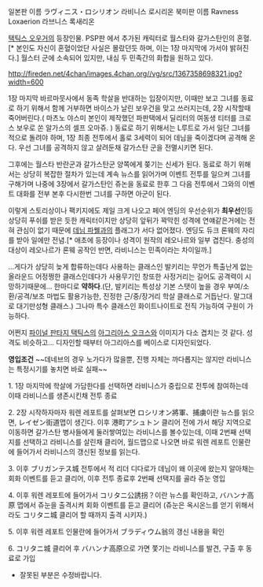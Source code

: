 일본판 이름 ラヴィニス・ロシリオン 라비니스 로시리온
북미판 이름 Ravness Loxaerion     라브니스 록새리온

[[택틱스 오우거]]의 등장인물. PSP판 에서 추가된 캐릭터로 월스타와 갈가스탄인의 혼혈.[* 본인도 자신이 혼혈이었단 사실은 몰랐던듯 하며, 이는 1장 마지막에 가서야 밝혀진다.] 월스터 군에 소속되어 있지만, 내심 두 민족간의 화합을 원하고 있다.

http://fireden.net/4chan/images.4chan.org//vg/src/1367358698321.jpg?width=600

1장 마지막 바르마뭇사에서 동족 학살을 반대하는 입장이지만, 이때만 보고 그녀를 동료로 하기 위해서 함께 거부하면 바이스가 날린 보우건을 맞고 쓰러지는데, 2장 시작할때 죽어버린다.( 마츠노 야스미 본인이 제작했던 파판택에서 딜리터의 여동생 티터를 크로스 보우로 쏜 알가스의 셀프 오마쥬. ) 동료로 하기 위해서는 L루트로 가서 일단 그녀를 적으로 돌려야 하며, 1장 최종 전투에서 홀로 3세력이 되어 데님을 죽이겠다며 공격해 온다. 우선 그녀를 공격하지 않고 살려둔채 갈가스탄 군을 전멸시키면 된다.

그후에는 월스타 반란군과 갈가스탄군 양쪽에게 쫒기는 신세가 된다. 동료로 하기 위해서는 상당히 복잡한 절차가 있는데 계속 뉴스를 읽어가며 이벤트 전투를 일으켜 그녀를 구해가며 나중에 3장에서 갈가스탄인 쥬논을 동료로 한후 그 다음 전투에서 그와의 이벤트 대화를 전부 본후 다시한번 그녀를 구하면 아군이 된다. 

이렇게 스토리상이나 팩키지에도 제일 크게 나오고 페어 엔딩의 우선순위가 '''최우선'''인등 상당히 푸쉬를 받은 듯한 캐릭터이지만 상당히 앞뒤가 꽉막힌 성격에 연얘같은거에는 전혀 관심이 없기 때문에 [[데님 파웰]]과의 플래그가 서다 없어졌다. 엔딩도 듀크 론웨의 자리를 받아 일에만 전념.[* 애초에 등장이나 성격이 원작의 레오나르와 일부 겹친다. 충성의 대상이 레오나르가 론웨 공작인 반면, 라비니스는 민족이라는 차이일까.]

...게다가 상당히 늦게 합류하는데다 사용하는 클래스인 발키리는 무언가 특출난게 없는 올라운드 어정쩡한 클래스인데다가 사용무기인 창또한 사정거리는 길어도 공격력이 시망하기때문에... 한마디로 '''약하다'''.(단, 발키리는 특성상 기본 스탯이 높을 경우 부여/소환/공격/보조 마법도 활용가능한, 진정한 근/중/장거리 학살 클래스로 거듭난다. 말그대로 대기만성형 클래스.) 그나마 특수 클래스인 화이트나이트로 전직 가능하여 구원이 가능하다. 

어쩐지 [[파이널 판타지 택틱스]]의 [[아그리아스 오크스]]와 이미지가 다소 겹치는 것 같다. 성격도 비슷하고...
디자인할 때부터 아그리아스를 베이스로 디자인되었다.

'''영입조건'''
~~데네브의 경우 노가다가 많을뿐, 진행 자체는 까다롭지는 않지만 라비니스는 특정시기를 놓치면 바로 실패~~

1. 1장 마지막에 학살에 가담한다를 선택하면 라비니스가 중립으로 전투에 참여하는데 이때 라비니스를 생존시킨채 전투 종료

2. 2장 시작하자마자 워렌 레포트를 살펴보면 ロシリオン將軍、捕虜이란 뉴스를 읽으면, レイゼン街道맵이 생긴다. 이후 港町アシュトン 클리어 전에 가서 해당 지역으로 이동하면 갈가스탄 병사들에게 둘러쌓여있는 라비니스를 볼수있는데, 이때 2번째 선택지를 선택하고 라비니스를 살린채 클리어, 월드맵으로 나오면 바로 워렌 레포트 인물란에 들어가서 라비니스의 갱신된 정보를 읽는다.

3. 이후 ブリガンテス城 전투에서 적 리더 디다로가 데님이 왜 이곳에 왔는지 알아채는 회화 이벤트를 듣고 클리어, 이후 전투 종료후 2번째 선택지를 골라 쥬눈 영입

4. 이후 워렌 레포트에 들어가서 コリタニ公誘拐？이란 뉴스를 확인하고, バハンナ高原 맵에서 쥬눈을 출격시켜 회화 이벤트를 듣고 클리어 (쥬눈은 옥시온느를 얻기 위해서라도 コリタニ城 클리어 할 때까지 출격 시키자.)

5. 이후 워렌 레포트 인물란에 들어가서 ブラディウム翁의 갱신 내용을 확인

6. コリタニ城 클리어 후 バハンナ高原으로 가면 쫓기는 라비니스를 발견, 구출 후 동료로 가입


* 잘못된 부분은 수정바랍니다.

